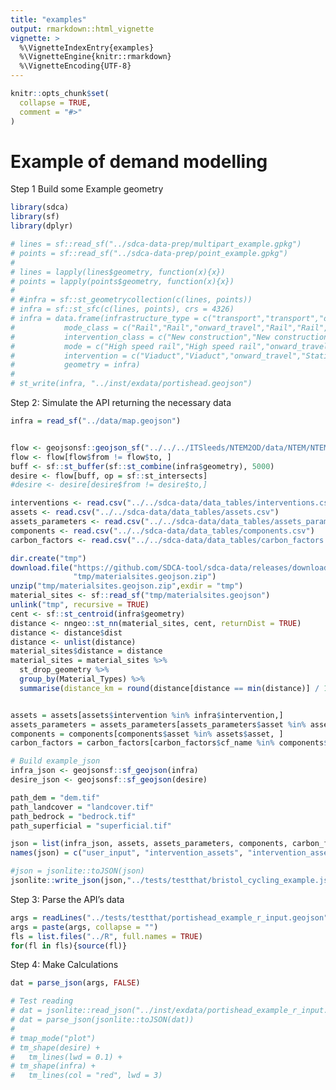 ```yaml
---
title: "examples"
output: rmarkdown::html_vignette
vignette: >
  %\VignetteIndexEntry{examples}
  %\VignetteEngine{knitr::rmarkdown}
  %\VignetteEncoding{UTF-8}
---
```


```r
knitr::opts_chunk$set(
  collapse = TRUE,
  comment = "#>"
)
```

# Example of demand modelling

Step 1 Build some Example geometry

```r
library(sdca)
library(sf)
library(dplyr)
```

```r

# lines = sf::read_sf("../sdca-data-prep/multipart_example.gpkg")
# points = sf::read_sf("../sdca-data-prep/point_example.gpkg")
# 
# lines = lapply(lines$geometry, function(x){x})
# points = lapply(points$geometry, function(x){x})
# 
# #infra = sf::st_geometrycollection(c(lines, points))
# infra = sf::st_sfc(c(lines, points), crs = 4326)
# infra = data.frame(infrastructure_type = c("transport","transport","onward_travel","transport","transport","transport"),
#           mode_class = c("Rail","Rail","onward_travel","Rail","Rail","Rail"),
#           intervention_class = c("New construction","New construction","onward_travel","New construction","New construction","New construction"),
#           mode = c("High speed rail","High speed rail","onward_travel","High speed rail","High speed rail","High speed rail"),
#           intervention = c("Viaduct","Viaduct","onward_travel","Station - at grade","Station - at grade","Station - at grade"),
#           geometry = infra)
# 
# st_write(infra, "../inst/exdata/portishead.geojson")


```


Step 2: Simulate the API returning the necessary data

```r
infra = read_sf("../data/map.geojson")


flow <- geojsonsf::geojson_sf("../../../ITSleeds/NTEM2OD/data/NTEM/NTEM_desire_lines.geojson")
flow <- flow[flow$from != flow$to, ]
buff <- sf::st_buffer(sf::st_combine(infra$geometry), 5000)
desire <- flow[buff, op = sf::st_intersects]
#desire <- desire[desire$from != desire$to,]

interventions <- read.csv("../../sdca-data/data_tables/interventions.csv")
assets <- read.csv("../../sdca-data/data_tables/assets.csv")
assets_parameters <- read.csv("../../sdca-data/data_tables/assets_parameters.csv")
components <- read.csv("../../sdca-data/data_tables/components.csv")
carbon_factors <- read.csv("../../sdca-data/data_tables/carbon_factors.csv")

dir.create("tmp")
download.file("https://github.com/SDCA-tool/sdca-data/releases/download/map_data/materialsites.geojson.zip",
              "tmp/materialsites.geojson.zip")
unzip("tmp/materialsites.geojson.zip",exdir = "tmp")
material_sites <- sf::read_sf("tmp/materialsites.geojson")
unlink("tmp", recursive = TRUE)
cent <- sf::st_centroid(infra$geometry)
distance <- nngeo::st_nn(material_sites, cent, returnDist = TRUE)
distance <- distance$dist
distance <- unlist(distance)
material_sites$distance = distance
material_sites = material_sites %>%
  st_drop_geometry %>%
  group_by(Material_Types) %>%
  summarise(distance_km = round(distance[distance == min(distance)] / 1000,1))


assets = assets[assets$intervention %in% infra$intervention,]
assets_parameters = assets_parameters[assets_parameters$asset %in% assets$asset,]
components = components[components$asset %in% assets$asset, ]
carbon_factors = carbon_factors[carbon_factors$cf_name %in% components$cf_name, ]

# Build example_json
infra_json <- geojsonsf::sf_geojson(infra)
desire_json <- geojsonsf::sf_geojson(desire)

path_dem = "dem.tif"
path_landcover = "landcover.tif"
path_bedrock = "bedrock.tif"
path_superficial = "superficial.tif"

json = list(infra_json, assets, assets_parameters, components, carbon_factors, desire_json, path_dem, path_landcover, path_bedrock, path_superficial, material_sites)
names(json) = c("user_input", "intervention_assets", "intervention_assets_parameters", "asset_components", "carbon_factors", "desire_lines", "path_dem","path_landcover","path_bedrock", "path_superficial", "material_sites")

#json = jsonlite::toJSON(json)
jsonlite::write_json(json,"../tests/testthat/bristol_cycling_example.json", pretty = TRUE)
```

Step 3: Parse the API's data

```r
args = readLines("../tests/testthat/portishead_example_r_input.geojson")
args = paste(args, collapse = "")
fls = list.files("../R", full.names = TRUE)
for(fl in fls){source(fl)}
```


Step 4: Make Calculations

```r
dat = parse_json(args, FALSE)


```



```r
# Test reading
# dat = jsonlite::read_json("../inst/exdata/portishead_example_r_input.geojson", simplifyVector = TRUE)
# dat = parse_json(jsonlite::toJSON(dat))
# 
# tmap_mode("plot")
# tm_shape(desire) +
#   tm_lines(lwd = 0.1) +
# tm_shape(infra) +
#   tm_lines(col = "red", lwd = 3)

```

